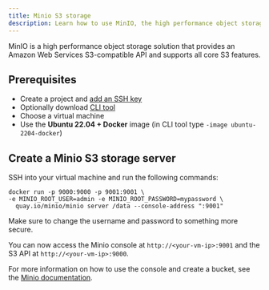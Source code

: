 ```yaml
---
title: Minio S3 storage
description: Learn how to use MinIO, the high performance object storage solution, with CUDO Compute.
---
```


MinIO is a high performance object storage solution that provides an Amazon Web Services S3-compatible API and supports all core S3 features.

## Prerequisites

- Create a project and [add an SSH key](/docs/tutorials/how-to-generate-ssh-keys)
- Optionally download [CLI tool](/cli-tool)
- Choose a virtual machine
- Use the **Ubuntu 22.04 + Docker** image (in CLI tool type `-image ubuntu-2204-docker`)

## Create a Minio S3 storage server

SSH into your virtual machine and run the following commands:

```shell
docker run -p 9000:9000 -p 9001:9001 \
-e MINIO_ROOT_USER=admin -e MINIO_ROOT_PASSWORD=mypassword \
  quay.io/minio/minio server /data --console-address ":9001"
```

Make sure to change the username and password to something more secure.

You can now access the Minio console at `http://<your-vm-ip>:9001` and the S3 API at `http://<your-vm-ip>:9000`.

For more information on how to use the console and create a bucket, see the [Minio documentation](https://min.io/minio/kubernetes/upstream/administration/minio-console.html).
